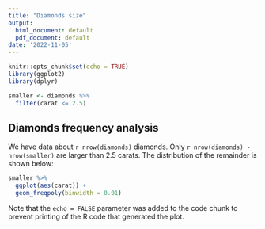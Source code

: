 ---
title: "Diamonds size"
output:
  html_document: default
  pdf_document: default
date: '2022-11-05'
---

```{r setup, include=FALSE}
knitr::opts_chunk$set(echo = TRUE)
library(ggplot2)
library(dplyr)

smaller <- diamonds %>% 
  filter(carat <= 2.5)
```

## Diamonds frequency analysis

We have data about `r nrow(diamonds)` diamonds. Only
`r nrow(diamonds) - nrow(smaller)` are larger than
2.5 carats. The distribution of the remainder is shown
below:

```{r, echo=FALSE}
smaller %>% 
  ggplot(aes(carat)) + 
  geom_freqpoly(binwidth = 0.01)
```

Note that the `echo = FALSE` parameter was added to the code chunk to prevent printing of the R code that generated the plot.
